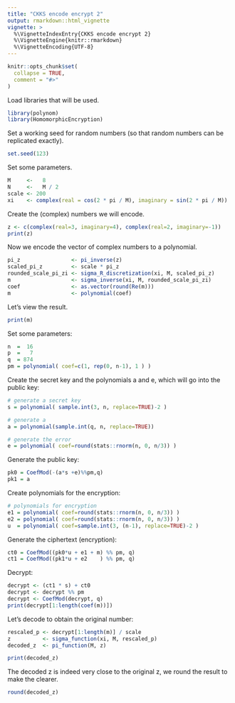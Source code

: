 ```yaml
---
title: "CKKS encode encrypt 2"
output: rmarkdown::html_vignette
vignette: >
  %\VignetteIndexEntry{CKKS encode encrypt 2}
  %\VignetteEngine{knitr::rmarkdown}
  %\VignetteEncoding{UTF-8}
---
```


```r
knitr::opts_chunk$set(
  collapse = TRUE,
  comment = "#>"
)
```

Load libraries that will be used.
```r
library(polynom)
library(HomomorphicEncryption)
```

Set a working seed for random numbers (so that random numbers can be replicated exactly).

```r
set.seed(123)
```

Set some parameters.

```r
M     <-   8
N     <-   M / 2
scale <- 200
xi    <- complex(real = cos(2 * pi / M), imaginary = sin(2 * pi / M))
```

Create the (complex) numbers we will encode.

```r
z <- c(complex(real=3, imaginary=4), complex(real=2, imaginary=-1))
print(z)
```

Now we encode the vector of complex numbers to a polynomial.

```r
pi_z                <- pi_inverse(z)
scaled_pi_z         <- scale * pi_z
rounded_scale_pi_zi <- sigma_R_discretization(xi, M, scaled_pi_z)
m                   <- sigma_inverse(xi, M, rounded_scale_pi_zi)
coef                <- as.vector(round(Re(m)))
m                   <- polynomial(coef)
```

Let's view the result.

```r
print(m)
```

Set some parameters:

```r
n  =  16
p  =   7
q  = 874
pm = polynomial( coef=c(1, rep(0, n-1), 1 ) )
```

Create the secret key and the polynomials a and e, which will go into the public key:

```r
# generate a secret key
s = polynomial( sample.int(3, n, replace=TRUE)-2 )

# generate a
a = polynomial(sample.int(q, n, replace=TRUE))

# generate the error
e = polynomial( coef=round(stats::rnorm(n, 0, n/3)) )
```

Generate the public key:

```r
pk0 = CoefMod(-(a*s +e)%%pm,q)
pk1 = a
```

Create polynomials for the encryption:

```r
# polynomials for encryption
e1 = polynomial( coef=round(stats::rnorm(n, 0, n/3)) )
e2 = polynomial( coef=round(stats::rnorm(n, 0, n/3)) )
u  = polynomial( coef=sample.int(3, (n-1), replace=TRUE)-2 )
```

Generate the ciphertext (encryption):

```r
ct0 = CoefMod((pk0*u + e1 + m) %% pm, q)
ct1 = CoefMod((pk1*u + e2    ) %% pm, q)
```

Decrypt:

```r
decrypt <- (ct1 * s) + ct0
decrypt <- decrypt %% pm
decrypt <- CoefMod(decrypt, q)
print(decrypt[1:length(coef(m))])
```

Let's decode to obtain the original number:

```r
rescaled_p <- decrypt[1:length(m)] / scale
z          <- sigma_function(xi, M, rescaled_p)
decoded_z  <- pi_function(M, z)

print(decoded_z)
```

The decoded z is indeed very close to the original z, we round the result to make the clearer.

```r
round(decoded_z)
```
